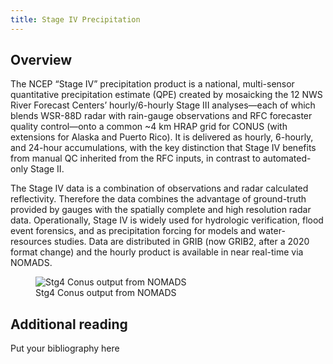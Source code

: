 ```yaml
---
title: Stage IV Precipitation 
---
```


## Overview

The NCEP “Stage IV” precipitation product is a national, multi-sensor quantitative precipitation estimate (QPE) created by mosaicking the 12 NWS River Forecast Centers’ hourly/6-hourly Stage III analyses—each of which blends WSR-88D radar with rain-gauge observations and RFC forecaster quality control—onto a common ~4 km HRAP grid for CONUS (with extensions for Alaska and Puerto Rico). It is delivered as hourly, 6-hourly, and 24-hour accumulations, with the key distinction that Stage IV benefits from manual QC inherited from the RFC inputs, in contrast to automated-only Stage II. 

The Stage IV data is a combination of observations and radar calculated reflectivity.  Therefore the data combines the advantage of ground-truth provided by gauges with the spatially complete and high resolution radar data.  Operationally, Stage IV is widely used for hydrologic verification, flood event forensics, and as precipitation forcing for models and water-resources studies. Data are distributed in GRIB (now GRIB2, after a 2020 format change) and the hourly product is available in near real-time via NOMADS.

![Stg4 Conus output from NOMADS](content_img/conus.gif){fig-cap="24-hour Stage IV radar precipitation" fig-align="center"}

## Additional reading

Put your bibliography here